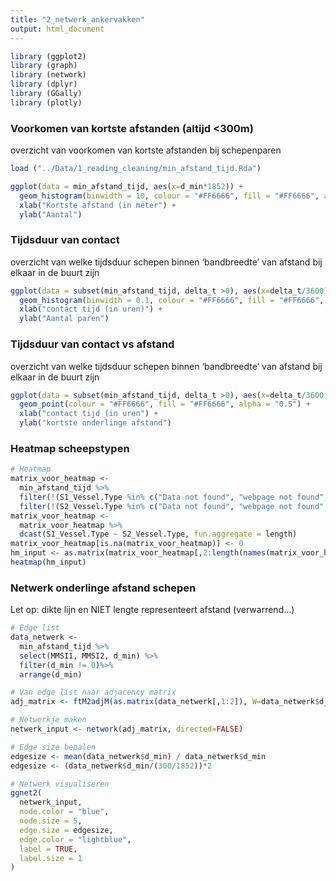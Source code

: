 ```yaml
---
title: "2_netwerk_ankervakken"
output: html_document
---
```


``` r
library (ggplot2)
library (graph)
library (network)
library (dplyr)
library (GGally)
library (plotly)

```
### Voorkomen van kortste afstanden (altijd <300m)
overzicht van voorkomen van kortste afstanden bij schepenparen

```r
load ("../Data/1_reading_cleaning/min_afstand_tijd.Rda")

ggplot(data = min_afstand_tijd, aes(x=d_min*1852)) +
  geom_histogram(binwidth = 10, colour = "#FF6666", fill = "#FF6666", alpha = "0.5") +
  xlab("Kortste afstand (in meter") +
  ylab("Aantal")

```
### Tijdsduur van contact
overzicht van welke tijdsduur schepen binnen 'bandbreedte' van afstand bij elkaar in de buurt zijn

```r
ggplot(data = subset(min_afstand_tijd, delta_t >0), aes(x=delta_t/3600)) +
  geom_histogram(binwidth = 0.1, colour = "#FF6666", fill = "#FF6666", alpha = "0.5") +
  xlab("contact tijd (in uren)") +
  ylab("Aantal paren")

```
### Tijdsduur van contact vs afstand
overzicht van welke tijdsduur schepen binnen 'bandbreedte' van afstand bij elkaar in de buurt zijn

```r
ggplot(data = subset(min_afstand_tijd, delta_t >0), aes(x=delta_t/3600, y = d_min*1852)) +
  geom_point(colour = "#FF6666", fill = "#FF6666", alpha = "0.5") +
  xlab("contact tijd (in uren") +
  ylab("kortste onderlinge afstand")

```

### Heatmap scheepstypen

```r

# Heatmap
matrix_voor_heatmap <-
  min_afstand_tijd %>%
  filter(!(S1_Vessel.Type %in% c("Data not found", "webpage not found", "NA"))) %>%
  filter(!(S2_Vessel.Type %in% c("Data not found", "webpage not found", "NA")))
matrix_voor_heatmap <-
  matrix_voor_heatmap %>%
  dcast(S1_Vessel.Type ~ S2_Vessel.Type, fun.aggregate = length)
matrix_voor_heatmap[is.na(matrix_voor_heatmap)] <- 0
hm_input <- as.matrix(matrix_voor_heatmap[,2:length(names(matrix_voor_heatmap))])
heatmap(hm_input)


```


### Netwerk onderlinge afstand schepen
Let op: dikte lijn en NIET lengte representeert afstand (verwarrend...)

```r
# Edge list
data_netwerk <-
  min_afstand_tijd %>%
  select(MMSI1, MMSI2, d_min) %>%
  filter(d_min != 0)%>%
  arrange(d_min)

# Van edge list naar adjacency matrix
adj_matrix <- ftM2adjM(as.matrix(data_netwerk[,1:2]), W=data_netwerk$d_min)

# Netwerkje maken
netwerk_input <- network(adj_matrix, directed=FALSE)

# Edge size bepalen
edgesize <- mean(data_netwerk$d_min) / data_netwerk$d_min
edgesize <- (data_netwerk$d_min/(300/1852))*2

# Netwerk visualiseren
ggnet2(
  netwerk_input,
  node.color = "blue",
  node.size = 5,
  edge.size = edgesize,
  edge.color = "lightblue",
  label = TRUE,
  label.size = 1
)

```


